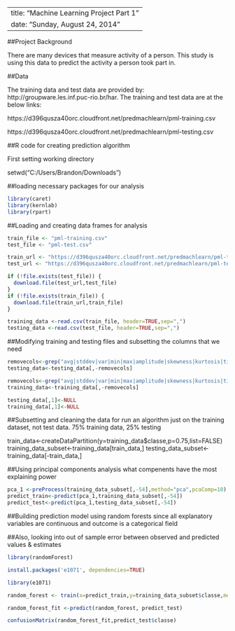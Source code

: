 
---
title: "Machine Learning Project Part 1"
date: "Sunday, August 24, 2014"
---

##Project Background

There are many devices that measure activity of a person.  This study is using this data to predict the activity a person took part in.

##Data

The training data and test data are provided by: http://groupware.les.inf.puc-rio.br/har.  The training and test data are at the below links:

https://d396qusza40orc.cloudfront.net/predmachlearn/pml-training.csv

https://d396qusza40orc.cloudfront.net/predmachlearn/pml-testing.csv


##R code for creating prediction algorithm

First setting working directory

setwd("C:/Users/Brandon/Downloads")

##loading necessary packages for our analysis

```r
library(caret)
library(kernlab)
library(rpart)
```

##Loading and creating data frames for analysis

```r
train_file <- "pml-training.csv"
test_file <- "pml-test.csv"

train_url <- "https://d396qusza40orc.cloudfront.net/predmachlearn/pml-training.csv"
test_url <- "https://d396qusza40orc.cloudfront.net/predmachlearn/pml-testing.csv"

if (!file.exists(test_file)) {
  download.file(test_url,test_file)
}
if (!file.exists(train_file)) {
  download.file(train_url,train_file)
}

training_data <-read.csv(train_file, header=TRUE,sep=",")
testing_data <-read.csv(test_file, header=TRUE,sep=",")
```

##Modifying training and testing files and subsetting the columns that we need

```r
removecols<-grep("avg|stddev|var|min|max|amplitude|skewness|kurtosis|timestamp|user_name|new_window",names(testing_data),value=FALSE)
testing_data<-testing_data[,-removecols]

removecols<-grep("avg|stddev|var|min|max|amplitude|skewness|kurtosis|timestamp|user_name|new_window",names(training_data),value=FALSE)
training_data<-training_data[,-removecols]

testing_data[,1]<-NULL
training_data[,1]<-NULL
```


##Subsetting and cleaning the data for run an algorithm just on the training dataset, not test data.  75% training data, 25% testing

train_data<-createDataPartition(y=training_data$classe,p=0.75,list=FALSE)
training_data_subset<-training_data[train_data,]
testing_data_subset<-training_data[-train_data,]

##Using principal components analysis what compenents have the most explaining power

```r
pca_1 <-preProcess(training_data_subset[,-54],method="pca",pcaComp=10)
predict_train<-predict(pca_1,training_data_subset[,-54])
predict_test<-predict(pca_1,testing_data_subset[,-54])
```

##Building prediction model using random forests since all explanatory variables are continuous and outcome is a categorical field

##Also, looking into out of sample error between observed and predicted values & estimates

```r
library(randomForest)

install.packages('e1071', dependencies=TRUE)

library(e1071)

random_forest <- train(x=predict_train,y=training_data_subset$classe,method="rf")

random_forest_fit <-predict(random_forest, predict_test)

confusionMatrix(random_forest_fit,predict_test$classe)
```











